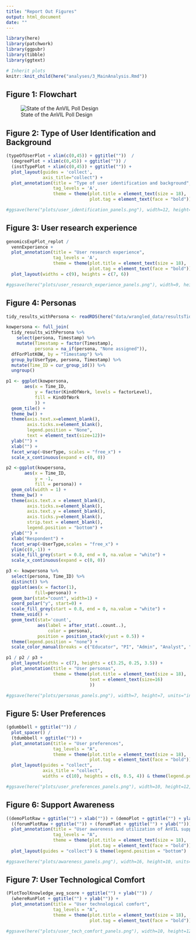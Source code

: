 ```yaml
---
title: "Report Out Figures"
output: html_document
date: ""
---
```


```r
library(here)
library(patchwork)
library(ggpubr)
library(tibble)
library(ggtext)

# Inherit plots
knitr::knit_child(here("analyses/3_MainAnalysis.Rmd"))
```

## Figure 1: Flowchart

![State of the AnVIL Poll Design](../figures/flowchart.png)

## Figure 2: Type of User Identification and Background

```r

(typeOfUserPlot + xlim(c(0,45)) + ggtitle(""))  /
  (degreePlot + xlim(c(0,45)) + ggtitle("")) /
  (instTypePlot + xlim(c(0,45)) + ggtitle("")) +
  plot_layout(guides = 'collect',
              axis_title="collect") +
  plot_annotation(title = "Type of user identification and background",
                  tag_levels = 'A',
                  theme = theme(plot.title = element_text(size = 18),
                                plot.tag = element_text(face = "bold")))

#ggsave(here("plots/user_identification_panels.png"), width=12, height=16, units = "in")
```

## Figure 3: User research experience  

```r
genomicsExpPlot_replot /
  vennExperience +
  plot_annotation(title = "User research experience",
                  tag_levels = 'A',
                  theme = theme(plot.title = element_text(size = 18),
                                plot.tag = element_text(face = "bold"))) +
  plot_layout(widths = c(9), heights = c(7, 6))

#ggsave(here("plots/user_research_experience_panels.png"), width=9, height=11, units = "in")

```

## Figure 4: Personas

```r
tidy_results_withPersona <- readRDS(here("data/wrangled_data/resultsTidy_personas.rds"))

kowpersona <- full_join(
  tidy_results_withPersona %>%
    select(persona, Timestamp) %>%
    mutate(Timestamp = factor(Timestamp),
           persona = na_if(persona, "None assigned")),
  dfForPlotKOW, by = "Timestamp") %>%
  group_by(UserType, persona, Timestamp) %>%
  mutate(Time_ID = cur_group_id()) %>%
  ungroup()

p1 <- ggplot(kowpersona,
       aes(x = Time_ID,
           y = factor(KindOfWork, levels = factorLevel),
           fill = KindOfWork
           )) +
  geom_tile() +
  theme_bw() +
  theme(axis.text.x=element_blank(),
        axis.ticks.x=element_blank(),
        legend.position = "None",
        text = element_text(size=12))+
  ylab("") +
  xlab("") +
  facet_wrap(~UserType, scales = "free_x") + 
  scale_x_continuous(expand = c(0, 0))

p2 <-ggplot(kowpersona,
       aes(x = Time_ID,
           y = -1,
           fill = persona)) +
  geom_col(width = 1) +
  theme_bw() +
  theme(axis.text.x = element_blank(),
        axis.ticks.x=element_blank(),
        axis.text.y = element_blank(),
        axis.ticks.y=element_blank(),
        strip.text = element_blank(),
        legend.position = "bottom") +
  ylab("") +
  xlab("Respondent") +
  facet_wrap(~UserType,scales = "free_x") +
  ylim(c(0,-1)) +
  scale_fill_grey(start = 0.8, end = 0, na.value = "white") +
  scale_x_continuous(expand = c(0, 0))

p3 <- kowpersona %>%
  select(persona, Time_ID) %>%
  distinct() %>%
  ggplot(aes(x = factor(1),
           fill=persona)) +
  geom_bar(stat="count", width=1) +
  coord_polar("y", start=0) +
  scale_fill_grey(start = 0.8, end = 0, na.value = "white") +
  theme_void() +
  geom_text(stat='count',
            aes(label = after_stat(..count..),
                color = persona),
            position = position_stack(vjust = 0.5)) +
  theme(legend.position = "none") +
  scale_color_manual(breaks = c("Educator", "PI", "Admin", "Analyst", "Clinician"), values = c(rep("white", 2), rep("black", 3)))

p1 / p2 / p3 +
  plot_layout(widths = c(7), heights = c(3.25, 0.25, 3.5)) +
  plot_annotation(title = "User personas",
                  theme = theme(plot.title = element_text(size = 18),
                                text = element_text(size=16)
                                ))

#ggsave(here("plots/personas_panels.png"), width=7, height=7, units="in")
```

## Figure 5: User Preferences

```r
(gdumbbell + ggtitle("")) /
  plot_spacer() /
  (tdumbbell + ggtitle("")) +
  plot_annotation(title = "User preferences",
                  tag_levels = "A",
                  theme = theme(plot.title = element_text(size = 18),
                                plot.tag = element_text(face = "bold"))) +
  plot_layout(guides = "collect",
              axis_title = "collect",
              widths = c(10), heights = c(6, 0.5, 4)) & theme(legend.position = 'bottom')

#ggsave(here("plots/user_preferences_panels.png"), width=10, height=12, units="in")
```

## Figure 6: Support Awareness

```r
((demoPlotRaw + ggtitle("") + xlab("")) + (demoPlot + ggtitle("") + ylab("") + xlab(""))) /
  ((forumPlotRaw + ggtitle("")) + (forumPlot + ggtitle("") + ylab(""))) +
  plot_annotation(title = "User awareness and utilization of AnVIL support",
                  tag_levels = "A",
                  theme = theme(plot.title = element_text(size = 18),
                                plot.tag = element_text(face = "bold"))) +
  plot_layout(guides = "collect") & theme(legend.position = "bottom")

#ggsave(here("plots/awareness_panels.png"), width=16, height=10, units="in")
```

## Figure 7: User Technological Comfort

```r
(PlotToolKnowledge_avg_score + ggtitle("") + ylab("")) /
  (whereRunPlot + ggtitle("") + ylab("")) +
  plot_annotation(title = "User technological comfort",
                  tag_levels = "A",
                  theme = theme(plot.title = element_text(size = 18),
                                plot.tag = element_text(face = "bold")))

#ggsave(here("plots/user_tech_comfort_panels.png"), width=10, height=12, units="in")
```
